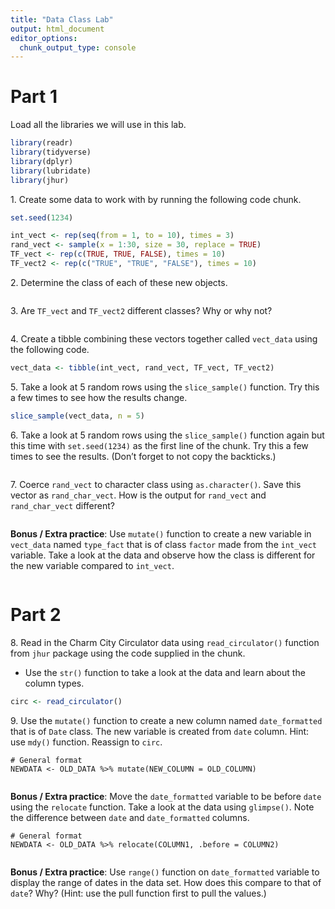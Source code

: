 ```yaml
---
title: "Data Class Lab"
output: html_document
editor_options: 
  chunk_output_type: console
---
```


# Part 1

Load all the libraries we will use in this lab. 

```r
library(readr)
library(tidyverse)
library(dplyr)
library(lubridate)
library(jhur)
```


1\. Create some data to work with by running the following code chunk.

```r
set.seed(1234)

int_vect <- rep(seq(from = 1, to = 10), times = 3)
rand_vect <- sample(x = 1:30, size = 30, replace = TRUE)
TF_vect <- rep(c(TRUE, TRUE, FALSE), times = 10)
TF_vect2 <- rep(c("TRUE", "TRUE", "FALSE"), times = 10)
```


2\. Determine the class of each of these new objects.

```r

```


3\. Are `TF_vect` and `TF_vect2` different classes? Why or why not?

```r

```


4\. Create a tibble combining these vectors together called `vect_data` using the following code.

```r
vect_data <- tibble(int_vect, rand_vect, TF_vect, TF_vect2)
```


5\. Take a look at 5 random rows using the `slice_sample()` function. Try this a few times to see how the results change.

```r
slice_sample(vect_data, n = 5)
```


6\. Take a look at 5 random rows using the `slice_sample()` function again but this time with `set.seed(1234)` as the first line of the chunk. Try this a few times to see the results. (Don't forget to not copy the backticks.)

```r

```


7\. Coerce `rand_vect` to character class using `as.character()`. Save this vector as `rand_char_vect`. How is the output for `rand_vect` and `rand_char_vect` different?

```r

```


**Bonus / Extra practice**: Use `mutate()` function to create a new variable in `vect_data` named `type_fact` that is of class `factor` made from the `int_vect` variable. Take a look at the data and observe how the class is different for the new variable compared to `int_vect`. 

```r

```


# Part 2

8\. Read in the Charm City Circulator data using `read_circulator()` function from `jhur` package using the code supplied in the chunk. 

- Use the `str()` function to take a look at the data and learn about the column types.

```r
circ <- read_circulator()

```


9\. Use the `mutate()` function to create a new column named `date_formatted` that is of `Date` class. The new variable is created from `date` column. Hint: use `mdy()` function. Reassign to `circ`.

```
# General format
NEWDATA <- OLD_DATA %>% mutate(NEW_COLUMN = OLD_COLUMN)
```

```r

```


**Bonus / Extra practice**:  Move the `date_formatted` variable to be before `date` using the `relocate` function. Take a look at the data using `glimpse()`. Note the difference between `date` and `date_formatted` columns.  

```
# General format
NEWDATA <- OLD_DATA %>% relocate(COLUMN1, .before = COLUMN2)
```

```r

```



**Bonus / Extra practice**: Use `range()` function on `date_formatted` variable to display the range of dates in the data set. How does this compare to that of `date`? Why? (Hint: use the pull function first to pull the values.)

```r

```



 
